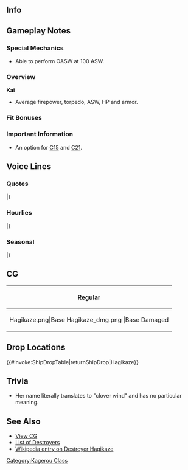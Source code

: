 ==Info==
{{KanmusuInfo|ID=255}}
{{KanmusuInfo|ID=255a}}

==Gameplay Notes==
===Special Mechanics===
* Able to perform OASW at 100 ASW.

===Overview===
'''Kai'''
* Average firepower, torpedo, ASW, HP and armor.  

===Fit Bonuses===
{{:{{BASEPAGENAME}}/Equipment Bonuses}}
{{clear}}

===Important Information===
* An option for [[Quests#C15|C15]] and [[Quests#C21|C21]].

==Voice Lines==
===Quotes===
{{ShipquoteHeader}}
{{ShipquoteKai
|scenario = Introduction
|origin = 陽炎型駆逐艦17番艦、萩風、まいりました。司令、ご指示をお願いします。
|translation = The 17th ship of the Kagerou-class destroyers, Hagikaze, has arrived. Your orders please, Commander.
|audio = Hagikaze-Intro.mp3
}}
{{ShipquoteKai
|scenario = Introduction
|kai = yes
|origin = 第四駆逐隊、萩風、配置につきました！ 司令、ご指示をお願いします。
|translation = Hagikaze of the 4th Destroyer Division has arrived on station. Your orders please, Commander.
|audio = HagikazeKai-Intro.mp3
}}
{{ShipquoteKai
|scenario = Library
|origin = 陽炎型駆逐艦十七番艦、萩風です。浦賀生まれです。
嵐と一緒に第四駆逐隊で頑張りました。南雲機動部隊の直衛、ソロモンの死闘を経験しました。 
最後の夜も…嵐と一緒です。私たち、四駆のこと、覚えていてくださいね。
|translation = 17th ship of the Kagerou-class destroyers, Hagikaze. I was born in Uraga.
I worked hard together with Arashi in the 4th Destroyer Division. As the escort for the Nagumo Task Force, we experienced the mortal struggle in the Solomons.<ref>She was part of the IJN's [https://ja.wikipedia.org/wiki/%E5%8D%97%E6%96%B9%E4%BD%9C%E6%88%A6 Southern Operations].</ref> 
During my final night... I was together with Arashi. Please never forget the 4thDesDiv.
|audio = Hagikaze-Library.mp3
}}
{{ShipquoteKai
|scenario = Secretary 1
|origin = はい、萩風はここに
|translation = Yes, I'm here.
|audio = Hagikaze-Sec1.mp3
}}
{{ShipquoteKai
|scenario = Secretary 2
|origin = 司令、萩風にできることがあったら言ってくださいね。頑張ります。
|translation = Please let me know if there's anything I can do, Commander. I'll do my best.
|audio = Hagikaze-Sec2.mp3
}}
{{ShipquoteKai
|scenario = Secretary 3
|origin = 聞いて聞いて、あのね…　あっ、やだ、司令!? 私ったら…ご、ごめんなさい！
|translation = Hey listen, you know... ah, wha, Commander!? I uh... I'm sorry!
|audio = Hagikaze-Sec3.mp3
}}
{{ShipquoteKai
|scenario = Secretary Idle
|origin = 司令、嵐見ました？え、見てない？　もう、嵐ったらいったい何をやっているのかしら。私から今度ちゃんと言っておきますね。
|translation = Have you seen Arashi, Commander? Eh, you haven't? Ugh, where did you go Arashi. I'll go call her properly now.
|audio = Hagikaze-SecIdle.mp3
}}
{{ShipquoteKai
|scenario = Wedding
|origin = 司令？どうされましたか？四駆のみんなに何か通達でも？嵐を呼んできましょうか？ えっ、違うの…私？　これは…あ、ありがとうございます。私、絶対大事にします。
|translation = Commander? What is going on? Do you have something to tell the 4thDesDiv? Should I call Arashi? Eh, that's not it... Me? This is... Ah, thank you very much. I'll definitely treasure this very much.
|audio = Hagikaze-Wedding.mp3
}}
{{ShipquoteKai
|scenario = Secretary (Married)
|origin = 司令？えっ、夜はもう大丈夫か…って？…はい、まだあまり夜は好きにはなれませんが。でも、今は大丈夫。　司令…ここに手を重ねてもらっていいですか？…安心します。
|translation = Commander? Eh, am I fine at... night? Yes, I still don't really like to be left alone at night. But I'm fine now. Commander... can you take my hand again? ...It makes me feel better.<ref>She was sunk at night at [https://en.wikipedia.org/wiki/Battle_of_Vella_Gulf Vella Gulf].</ref>
|audio = Hagikaze-SecMarried.mp3
}}
{{ShipquoteKai
|scenario = Player's Score
|origin = 司令、戦況の確認ですね？了解です。情報、お持ちしますね。
|translation = You'd like to review the progress of the war, Commander? Roger. I'll get you the information.
|audio = Hagikaze-PlayerScore.mp3
}}
{{ShipquoteKai
|scenario = Joining the Fleet
|origin = 第四駆逐隊、萩風、抜錨いたします
|translation = 4th Destroyer Division, Hagikaze, setting sail.
|audio = Hagikaze-JoinFleet.mp3
}}
{{ShipquoteKai
|scenario = Joining the Fleet
|kai = yes
|origin = 第四駆逐隊、第一小隊、萩風！出撃です！
|translation = 4th Destroyer Division, 1st platoon, Hagikaze! Sortieing!
|audio = HagikazeKai-JoinFleet.mp3
}}
{{ShipquoteKai
|scenario = Equipment 1
|origin = この改装…嬉しいですね
|translation = This remodel... I'm happy.
|audio = Hagikaze-Equip1.mp3
}}
{{ShipquoteKai
|scenario = Equipment 2
|origin = 夜はあまり好きではないの。
|translation = I don't really like the night.
|audio = Hagikaze-Equip2.mp3
}}
{{ShipquoteKai
|scenario = Equipment 2
|kai = yes
|origin = 夜は…私…ううん、大丈夫！
|translation = At night...I'm ...Yep, I'm fine!
|audio = HagikazeKai-Equip2.mp3
}}
{{ShipquoteKai
|scenario = Equipment 3
|origin = どこかしら？うーん…
|translation = Somehow someway? Yup...
|audio = Hagikaze-Equip3.mp3
}}
{{ShipquoteKai
|scenario = Supply
|origin = ありがとうございます。また、出れますね。
|translation = Thank you very much. I'll be heading out again.
|audio = Hagikaze-Supply.mp3
}}
{{ShipquoteKai
|scenario = Docking (Minor Damage)
|origin = ご迷惑をおかけしてすみません、司令。 萩風、少し下がらせていただきます。
|translation = I'm sorry for the trouble, Commander. I'll be retiring for a bit.
|audio = Hagikaze-DockMinor.mp3
}}
{{ShipquoteKai
|scenario = Docking (Major Damage) 
|origin = 夜は… 夜はまだ怖いわ。こうやってお風呂につかると、ふっと思い出すの。
|translation = I'm still... I'm still scared of the night. The memories suddenly come back when I'm soaking in the bath.
|audio = Hagikaze-DockMajor.mp3
}}
{{ShipquoteKai
|scenario = Docking (Major Damage)
|kai = yes
|origin = ふぅ…こうやってお風呂に浸かると…。あれ？ 司令…ご飯、ちゃんと食べたかな。
|translation = Phew...soaking in the bath is... Huh? I wonder if... the commander has been eating properly.
|audio = HagikazeKai-DockMajor.mp3
}}
{{ShipquoteKai
|scenario = Construction
|origin = 新造艦が完成しました。素敵ですね。
|translation = A new ship has been completed. It's fantastic.
|audio = Hagikaze-Construction.mp3
}}
{{ShipquoteKai
|scenario = Returning from Sortie
|origin = 艦隊が帰投します。みんな、お疲れ様です。
|translation = The fleet has returned to base. Thanks for your hard work everyone.
|audio = Hagikaze-SortieReturn.mp3
}}
{{ShipquoteKai
|scenario = Starting a Sortie
|origin = みんな、準備はいい？艦隊、旗艦、萩風、出撃します！
|translation = Everyone ready? Fleef flagship Hagikaze, sortieing!
|audio = Hagikaze-Sortie.mp3
}}
{{ShipquoteKai
|scenario = Starting a Battle
|origin = 敵は…敵はどこ？み、見つけた！敵艦見ゆ！艦隊、左魚雷戦、左砲戦、よーい！
|translation = Where is... where is the enemy? I... I found them! Enemy ships spotted! Fleet, torpedoes and guns to port, fire!
|audio = Hagikaze-BattleStart.mp3
}}
{{ShipquoteKai
|scenario = Attack
|origin = 敵艦を見つけました。撃ち方、はじめ！
|translation = Enemy ships have been spotted. Open fire!
|audio = Hagikaze-Attack.mp3
}}
{{ShipquoteKai
|scenario = Night Battle Attack 
|origin = 砲撃開始！萩風、撃ちます！
|translation = Commence shelling! I'm opening fire!
|audio = Hagikaze-NightAttack.mp3
}}
{{ShipquoteKai
|scenario = Night Battle
|origin = 夜… 夜の海は怖い！…でも、今は行かないと！全艦、突撃です！
|translation = The night... the night sea is scary! ...But I still need to go! All ships, begin attack!
|audio = Hagikaze-NightBattle.mp3
}}
{{ShipquoteKai
|scenario = Night Battle
|kai = yes
|origin = 夜…夜の海は、危険です…でも、私、進みます！全艦、萩風に後続せよ！夜戦です！
|translation = The... the sea at night is dangerous... But, I'll continue forward! All ships, follow me! It's time for night battle!
|audio = HagikazeKai-NightBattle.mp3
}}
{{ShipquoteKai
|scenario = MVP
|origin = え？私ですか？萩風が一番、ですか？それは、四駆のみんなのおかげです。ありがとう。
|translation = Eh? Me? I'm really number one? That is, thanks to everyone from the 4thDesDiv
|audio = Hagikaze-MVP.mp3
}}
{{ShipquoteKai
|scenario = Minor Damage 1
|origin = ああ～っ！ も、もぉ…
|translation = Aah~~! Ge...geez...
|audio = Hagikaze-MinorDamage1.mp3
}}
{{ShipquoteKai
|scenario = Minor Damage 2
|origin = きゃっ！？や、やだ…まだ、いける？
|translation = Kya~!? No...way... can I continue?
|audio = Hagikaze-MinorDamage2.mp3
}}
{{ShipquoteKai
|scenario = Major Damage
|origin = きゃああっ！？まさか、舵をやられたの？復旧できる？お、お願い！
|translation = Kyaa~!? It can't be, my rudder was hit? Can I recover? Pl... Please!
|audio = Hagikaze-MajorDamage.mp3
}}
{{ShipquoteKai
|scenario = Sunk
|origin = この傷では、戻れない…。 はっ…嵐！ 萩風、ここで…お別れです。また…ね…
|translation = This wound can't be fixed... Ha~... Arashi! I'll be saying... farewell. See... you...
|audio = Hagikaze-Sinking.mp3
}}
|} <references/>

{{clear}}

===Hourlies===
{{ShipquoteHeader | type = hourly}}
{{ShipquoteKai
|scenario = 00:00 
|origin = 司令、ちょうど日付が変わりました。本日はこの萩風が、秘書艦を担当します。ご指導、どうぞよろしくお願いします。
|translation = A new day has just begun, Commander. Today I, Hagikaze, will be taking the duties of secretary ship. Please provide me with your guidance.
|audio = HagikazeKai-0000.mp3
}}
{{ShipquoteKai
|scenario = 01:00 
|origin = マルヒトマルマルです。…司令。夜は、やっぱり少しだけ…怖いですね。あ…いえ！大丈夫です。
|translation = It's 0100. ...Commander. The night is a bit... scary after all. Ah... It's nothing! I'm fine.
|audio = HagikazeKai-0100.mp3
}}
{{ShipquoteKai
|scenario = 02:00 
|origin = マルフタマルマルです、司令。司令は、夜は全然平気なんですか？流石司令です！
|translation = It's 0200 Commander. You're completely fine with the night, Commander? As expected!
|audio = HagikazeKai-0200.mp3
}}
{{ShipquoteKai
|scenario = 03:00 
|origin = マルサン…マルマル、です。きゃあっ！し、司令、驚かさないでくださいね。本当にびっくりしますから。んもぅ！
|translation = It's 03... 00, Commander. Kyaa~! Please don't scare me like that, Commander. You really gave me a shock. Geez!
|audio = HagikazeKai-0300.mp3
}}
{{ShipquoteKai
|scenario = 04:00 
|origin = マルヨン…マルマル。はやく…はやく朝にならないかしら。　朝日さ～ん…はやく！
|translation = 04...00. I wish... morning would hurry up and come. Arashi-sa~n... make it so!
|audio = HagikazeKai-0400.mp3
}}
{{ShipquoteKai
|scenario = 05:00 
|origin = マルゴーマルマル！司令、朝です！夜明けですよ！私、朝食準備しますね。…え？まだはやいですか？
|translation = 0500! It's morning, Commander! The sun is rising! I'll go prepare breakfast. ...Eh? It's still too early?
|audio = HagikazeKai-0500.mp3
}}
{{ShipquoteKai
|scenario = 06:00 
|origin = マルロクマルマルです。艦隊、総員、起きてください。朝でーす！　司令、私今度こそ、朝食の準備に入ります。待ってて！
|translation = It's 0600. All hands, please wake up. It's morning~! I'll go prepare breakfast now, Commander. Please wait!
|audio = HagikazeKai-0600.mp3
}}
{{ShipquoteKai
|scenario = 07:00 
|origin = マルナナマルマル。はいー、萩風の健康朝定食です！麦ご飯に貴重な野菜のお浸し、牛蒡とお豆腐のお味噌汁に、沢庵です！めしあがれ♪
|translation = 0700. Yes~ here is my healthy morning menu! Barely rice, vegetables in soy sauce, burdock and tofu miso soup and pickled daikon! Eat up♪
|audio = HagikazeKai-0700.mp3
}}
{{ShipquoteKai
|scenario = 08:00 
|origin = マルハチマルマルです。司令、洗い物を片付けてしまいますので、少しだけお待ちくださいね。朝は良いですね～、朝は好きです！
|translation = It's 0800. I'll do the washing and cleaning up so please wait a bit, Commander. Mornings are great~ I love mornings!
|audio = HagikazeKai-0800.mp3
}}
{{ShipquoteKai
|scenario = 09:00 
|origin = マルキュウマルマルです。司令、お待たせしました。今日はどの任務から着手されますか？それとも、艦の改装を検討されます？
|translation = It's 0900. Thank you for waiting, Commander. What missions shall we do today? Or shall we review the ship remodels? 
|audio = HagikazeKai-0900.mp3
}}
{{ShipquoteKai
|scenario = 10:00 
|origin = ヒトマルマルマ…ああ！野分、舞風、お疲れ様です。ああ…嵐？んーん、見てないわ。今度、四駆みんなで女子会したいわね。司令、参加されます？
|translation = 1000... Ah! Nowaki, Maikaze, thank you for your hard work. Ah... Arashi? Mmm, haven't seen her. We should have a girls-only gathering for the 4thDesRon next time. You want to come, Commander?
|audio = HagikazeKai-1000.mp3
}}
{{ShipquoteKai
|scenario = 11:00 
|origin = ヒトヒトマルマルです。司令、昼食はどうされますか？萩風特製、根菜カレー！いっちゃいます？　わぁ、いいですか！はい、待ってて
|translation = It's 1100. What do you want to have for lunch, Commander? My special tuber curry! What do you say? Waa you want some! Yes, please wait!
|audio = HagikazeKai-1100.mp3
}}
{{ShipquoteKai
|scenario = 12:00 
|origin = ヒトフタマルマル。提督、特製根菜カレー、めしあがれ♪　人参に牛蒡に蓮根、自然薯と蒟蒻がポイントです。健康にもいいんですよ。
|translation = 1200. Admiral, here is some special tuber curry, eat up♪ It has carrots, burdocks and lotus roots; the yams and konjac are the highlights. It's good for you too.
|audio = HagikazeKai-1200.mp3
}}
{{ShipquoteKai
|scenario = 13:00 
|origin = ヒトサンマルマルです。ね、司令。健康根菜カレー、意外と美味しかったでしょ。お通じにもいいです。今度また作りますね。
|translation = It's 1300. Hey Commander. The special tuber curry was surprisingly delicious right. It's good for you. I'll make it again some time.
|audio = HagikazeKai-1300.mp3
}}
{{ShipquoteKai
|scenario = 14:00 
|origin = ヒトヨンマルマルです。司令？…あ、特設空母の護衛や救援ですか？…そうです。…でも、いつかまたこの海で会えると、信じています。
|translation = It's 1400. Commander? ...Ah, a mission to escort and rescue the special aircraft carrier? ...That's right. ...But, I believe that someday we'll meet again on these seas.<ref>She towed Hiyou back to Yokosuka after Hiyou was torpedoed.</ref>
|audio = HagikazeKai-1400.mp3
}}
{{ShipquoteKai
|scenario = 15:00 
|origin = ヒトゴーマルマ…あ、加賀さん！その節は…あ、いえ、すみません。　あ、あの…あ、はい！ありがとうございます！私、頑張ります！
|translation = 1500... Ah, Kaga-san! About that time... ah, nevermind, sorry. Uh...ummm... Ah, yes! Thank you very much! I'll do my best!<ref>Hagikaze scuttled Kaga with torpedoes during Midway.</ref>
|audio = HagikazeKai-1500.mp3
}}
{{ShipquoteKai
|scenario = 16:00 
|origin = ヒトロクマルマル。そうなんです、お護りできなくて…。そう、日進さんも…。でも…でも！また会える…そう信じています。はい！
|translation = 1600. That's right, I couldn't protect her... Yes, and Nisshin-san as well... But... but! I still believe... that we'll met again. Yes!<ref>Referring to the seaplane carrier [https://en.wikipedia.org/wiki/Japanese_seaplane_carrier_Nisshin Nisshin] who was sunk while being escorted by Hagikaze to the Shortlands.</ref>
|audio = HagikazeKai-1600.mp3
}}
{{ShipquoteKai
|scenario = 17:00 
|origin = あ…あ、すみません、司令。夕日、見とれてしまいました。　現時刻、ヒトナナマルマルです。
|translation = A... ah, sorry commander. I was fascinated by the sunset. The time is now 1700.
|audio = HagikazeKai-1700.mp3
}}
{{ShipquoteKai
|scenario = 18:00 
|origin = ヒトハチマルマルです。司令、夕食はどうしましょう？私、またお作りしても……え？川内さんが…私と、嵐で？　うーん…
|translation = It's 1800. Commander, what do you want for dinner? Shall I make something again... Eh? Sendai-san... Arashi and me? Um...
|audio = HagikazeKai-1800.mp3
}}
{{ShipquoteKai
|scenario = 19:00 
|origin = ヒトキュウマルマル。提督、すみません。第四駆逐隊、軽巡川内とともに、海上輸送任務で出撃いたします。あの、簡単ですみません、おむすび握っておきました。もしよかったら。
|translation = 1900. Sorry Admiral. The 4th Destroyer Squadron, along with Light Cruiser Sendai, will now be departing on a maritime transport mission. Umm, although it's a bit simple, I've made some rice balls. You can have some if you like.
|audio = HagikazeKai-1900.mp3
}}
{{ShipquoteKai
|scenario = 20:00 
|origin = フタマルマルマル。川内さん、時雨さん、江風さん、第四駆逐隊嵐、萩風、航行序列につきます。現地には、夜間突入ですね…
|translation = 2000. Sendai-san, Shigure-san, Kawakaze-san, 4th Destroyer Squadron Arashi and Hagikaze; departing in that order. We'll be arriving at night huh...
|audio = HagikazeKai-2000.mp3
}}
{{ShipquoteKai
|scenario = 21:00 
|origin = フタヒトマルマル。この夜、嫌な…嫌な感じがします。みんな、気をつけて！…え、時雨さん、何？　…え、敵！？待ち伏せ！？
|translation = 2100. I don't like this night... it gives me a bad feeling. Everyone be careful! ...Eh, Shigure-san what is it? ...Eh, the enemy!? An ambush!?<ref>Referring to the ambush during the [https://en.wikipedia.org/wiki/Battle_of_Vella_Gulf Battle of Vella Gulf]</ref>
|audio = HagikazeKai-2100.mp3
}}
{{ShipquoteKai
|scenario = 22:00 
|origin = フタフタ…マルマル…です。なんとか…なんとかこの夜を切り抜けましたね。時雨さん、江風さん、ありがとう。　やっぱり夜は…怖い…
|translation = It's.. 22... 00... Somehow... somehow we managed to survive the night. Shigure-san, Kawakaze-san, thank you. The night is... definitely scary...
|audio = HagikazeKai-2200.mp3
}}
{{ShipquoteKai
|scenario = 23:00 
|origin = フタサンマルマルです。司令。萩風、第四駆逐隊、無事戻りました。　…あ、おむすび食べてくれたんですね。また…また作りますね。
|translation = It's 2300. Ihe 4th Destroyer Squadron and I have returned safely, Commander ...Ah, we ate all of the rice balls. I... I'll make some again.
|audio = HagikazeKai-2300.mp3
}}
|} <references/>

{{clear}}

===Seasonal===
{{SeasonalHeaderOld}}
{{SeasonalQuote
|scenario = [[Seasonal/Christmas_2015|Christmas 2015]]
|origin = 司令、メリークリスマス！私、健康ケーキを作ってみたんです。お砂糖とバター控えめで…あぁ、いいですか？どうぞ！あ～ん～
|translation =	Merry Christmas, Commander! I tried making a healthy cake. I cut down on the sugar and butter… Ah, want to try some? Here! Say “Ah”~
|audio = Hagikaze_Christmas_2015_Sec1.ogg
|notes =
}}
{{SeasonalQuote
|scenario = [[Seasonal/End_of_Year_2015|End of Year 2015]]
|origin = えっと、大掃除が終わったら年越しそばの準備しないと。天ぷらは冬野菜でいいかしら？
|translation =	Ummm, I have to prepare the New Year’s soba after finishing spring cleaning. Is winter vegetables fine for the tempura?
|audio = Hagikaze_Year_End_2015_Sec1.ogg
|notes = 
}}
{{SeasonalQuote
|scenario = [[Seasonal/Setsubun_2016|Setsubun 2016]]
|origin = 川内さん、本当に今年の節分、鬼役をされるんですか？いいんでしょうか…あぁ、これがお面ですけど。…あぁ、嵐！あぁ～ばかぁ～！
|translation =	Are you really playing the Oni for Setsubun this year, Sendai-san? Is that alright… Ah, so this is the mask… Ah, Arashi! Aaah, dummy!
|audio = Hagikaze_Setsubun_2016_Sec1.ogg
|notes = 
}}
{{SeasonalQuote
|scenario = [[Seasonal/Valentine%27s_Day_2016|Valentine’s Day 2016]]
|origin = よし！甘さ控えめの健康チョコレート、完成です！綺麗に包んで…うふふっ、よーし♪
|translation =	Alright! My semi-sweet healthy chocolate is done! Now to wrap it up nicely…. Ufufufu~, there♪
|audio = Hagikaze_Valentine_Sec1.ogg
|notes = 
}}
{{SeasonalQuote
|scenario = [[Seasonal/Valentine%27s_Day_2016|Valentine’s Day 2016]]
|origin = 司令！…あ、嵐？えぇ、嵐も司令にチョコレートを…。でも、ここは譲れない。司令、あの！
|translation =	Commander! …A-arashi? Eh, she’s giving the Commander chocolates too… But, I won’t give up. Ummm, Commander!
|audio = Hagikaze_Valentine_Sec2.ogg
|notes = 
}}
{{SeasonalQuote
|scenario = [[Seasonal/White_Day_2016|White Day 2016]]
|origin = 司令、これを私に？ありがとうございます。開けていい？わぁ、美味しそう…はむ…し、司令、これ…甘すぎます！
|translation =	Is this for me, Commander? Thank you very much. Can I open it? Wow, it looks good… *nom*… I-it’s… too sweet, Commander!
|audio = Hagikaze_White_Day_2016.ogg
|notes = 
}}
{{SeasonalQuote
|scenario = [[Seasonal/Coming_of_Spring_2016|Spring 2016]]
|origin = お花見ですか？いいですね。私、健康メニュー満載のお弁当作りますね。楽しみ！
|translation =	Cherry blossom viewing? That sounds good. I’ll make a fully loaded healthy lunch box. Look forward to it!
|audio = Hagikaze_Spring_2016_Sec1.mp3
|notes = 
}}
{{SeasonalQuote
|scenario = [[Seasonal/Third_Anniversary|3rd Anniversary]]
|origin = 司令、私たち三周年なんだそうです！素敵ですねぇ。おめでとうございます！私、お祝いで健康ケーキ、いっぱい作りますね！
|translation =	It’s our 3rd Anniversary, Commander! How wonderful. Congratulations! I’ll go make a healthy cake for the celebration!
|audio = Hagikaze_3rd_Anniversary_Sec1.mp3
|notes = 
}}
{{SeasonalQuote
|scenario = [[Seasonal/Rainy_Season_2016|Rainy Season 2016]]
|origin = 私、紫陽花の花の色、好きなんです。こんなに綺麗なのに、紫陽花って、毒があるんですって。不思議ですね、司令。…司令？
|translation =	I like the hyrangeas. Even though it’s this beautiful, it’s still poisonous. It’s so curious isn’t it, Commander… Commander?
|audio = Hagikaze_Rainy_Season_2016_Sec1.mp3
|notes = 
}}
{{SeasonalQuote
|scenario = [[Seasonal/Early_Summer_2016|Early Summer 2016]]
|origin = 舞風、新しい水着買いに行くんだ。野分と？私も嵐と…いや、興味ないかなぁ…
|translation =	Maikaze is going to buy a new swimsuit. With Nowaki? I should go with Arashi… No, she’s not interested…
|audio = Hagikaze_Early_Summer_Sec1_2016.ogg
|notes = 
}}
{{SeasonalQuote
|scenario = [[Seasonal/Summer_2016|Midsummer 2016]]
|origin = 嵐、浜辺に行かない、司令と？夏だし、水着でどう…かな？えぇ、興味なし！？
|translation =	Won’t you come to the beach with the Commander and I, Arashi? How about we wear swimsuits… since it’s summer? Eh, you don’t want to!?
|audio = Hagikaze_Sec1_Midsummer_2016.ogg
|notes = 
}}
{{SeasonalQuote
|scenario = [[Seasonal/Autumn_2016|Autumn 2016]]
|origin = 夏もあっという間に過ぎて、もう秋…。 司令、私いま、秋の健康料理研究してるんです。
|translation =	Summer passed in a flash and it’s autumn now… I’m learning how to make healthy autumn dishes now, Commander.
|audio = Hagikaze_Autumn_2016_Sec1.mp3
|notes = 
}}
{{SeasonalQuote
|scenario = [[Seasonal/Fourth_Anniversary|4th Anniversary]]
|origin = 司令！私たち、なんと四周年なんだそうです！素敵ですね！嬉しいですね！おめでとうございます！ありがとうございます！私、お祝いで健康ケーキ、いっぱい作りました！
|translation =	Commander! It’s somehow our 4th Anniversary! It’s wonderful! It’s a happy occasion! Congratulations! Thank you very much! I’ll make a lot of healthy cake to celebrate!
|audio = Hagikaze_4th_Anniversary_Sec1_2017.mp3
|notes = 
}}
{{SeasonalQuote
|scenario = [[Seasonal/Fifth_Anniversary|5th Anniversary]]
|origin = 司令、今日は大切な日ですね。私、ご一緒できて嬉しいです。おめでとうございます、司令。
|translation =	Today is a special day, Commander. I’m happy that I can spend it with you. Congratulations, Commander.
|audio = Hagikaze_5th_Anniversary_Sec1.mp3
|notes = 
}}
|}<references/>

{{clear}}

==CG==
{| class="mw-collapsible mw-collapsed wikitable" style="width: 100%;"
!Regular
|-
|<gallery>
Hagikaze.png|Base
Hagikaze_dmg.png |Base Damaged
</gallery>
|}

==Drop Locations==
{{#invoke:ShipDropTable|returnShipDrop|Hagikaze}}

==Trivia==
* Her name literally translates to "clover wind" and has no particular meaning.

==See Also==
*[[{{PAGENAMEE}}/Gallery|View {{PAGENAME}}  CG]]
*[[EliteDD|List of Destroyers]]
*[[wikipedia:Japanese_destroyer_Hagikaze|Wikipedia entry on Destroyer Hagikaze]]
[[Category:Kagerou Class]]
{{shiplist}}